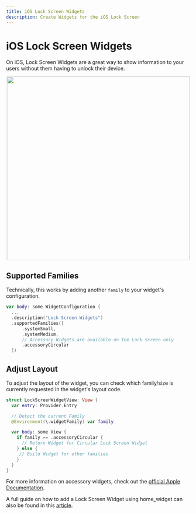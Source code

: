 ```yaml
---
title: iOS Lock Screen Widgets
description: Create Widgets for the iOS Lock Screen
---
```


# iOS Lock Screen Widgets

On iOS, Lock Screen Widgets are a great way to show information to your users without them having to unlock their device.

<!-- cspell: disable -->
<center>
<Image width="500px" src="/assets/lockscreen.webp"/>
</center>
<!-- cspell: enable -->

## Supported Families
Technically, this works by adding another `family` to your widget's configuration.

```swift
var body: some WidgetConfiguration {
  ...
  .description("Lock Screen Widgets")
  .supportedFamilies([
      .systemSmall,
      .systemMedium,
      // Accessory Widgets are available on the Lock Screen only
      .accessoryCircular
  ])
```

## Adjust Layout

To adjust the layout of the widget, you can check which family/size is currently requested in the widget's layout code.

```swift
struct LockScreenWidgetView: View {
  var entry: Provider.Entry

  // Detect the current Family
  @Environment(\.widgetFamily) var family

  var body: some View {
    if family == .accessoryCircular {
      // Return Widget for Circular Lock Screen Widget
    } else {
     // Build Widget for other families
    }
  }
}
```

For more information on accessory widgets, check out the [official Apple Documentation](https://developer.apple.com/design/human-interface-guidelines/widgets#Interface-design).

A full guide on how to add a Lock Screen Widget using home_widget can also be found in this [article](https://medium.com/@ABausG/ios-lockscreen-widgets-with-flutter-and-home-widget-0dfecc18cfa0).